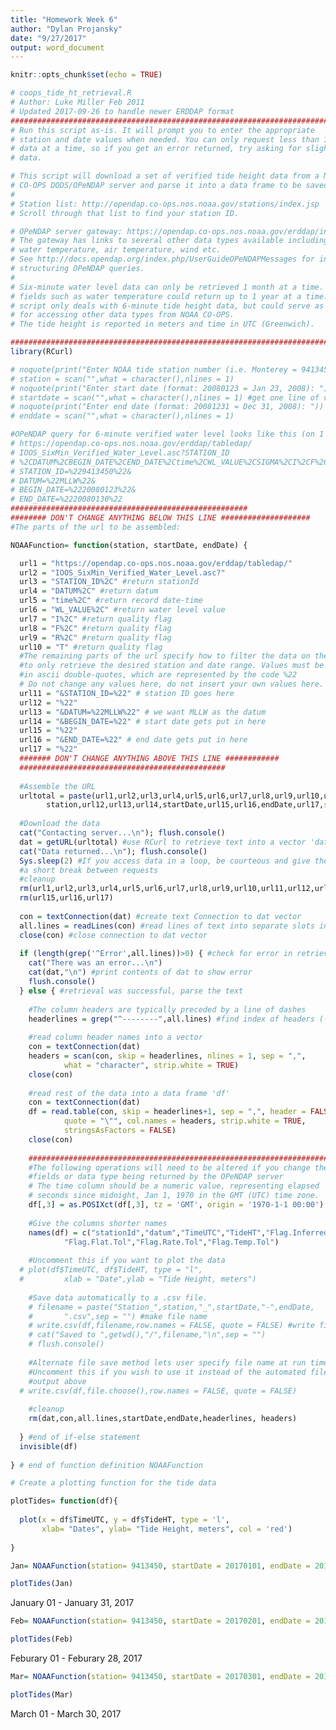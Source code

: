 ```yaml
---
title: "Homework Week 6"
author: "Dylan Projansky"
date: "9/27/2017"
output: word_document
---
```


```r
knitr::opts_chunk$set(echo = TRUE)
```

``` r

# coops_tide_ht_retrieval.R
# Author: Luke Miller Feb 2011
# Updated 2017-09-26 to handle newer ERDDAP format
################################################################################
# Run this script as-is. It will prompt you to enter the appropriate
# station and date values when needed. You can only request less than 1 month of 
# data at a time, so if you get an error returned, try asking for slightly less
# data.

# This script will download a set of verified tide height data from a NOAA 
# CO-OPS DODS/OPeNDAP server and parse it into a data frame to be saved to disk 
#
# Station list: http://opendap.co-ops.nos.noaa.gov/stations/index.jsp
# Scroll through that list to find your station ID. 

# OPeNDAP server gateway: https://opendap.co-ops.nos.noaa.gov/erddap/index.html
# The gateway has links to several other data types available including 
# water temperature, air temperature, wind etc. 
# See http://docs.opendap.org/index.php/UserGuideOPeNDAPMessages for info on
# structuring OPeNDAP queries.
#
# Six-minute water level data can only be retrieved 1 month at a time. Other
# fields such as water temperature could return up to 1 year at a time. This 
# script only deals with 6-minute tide height data, but could serve as a guide 
# for accessing other data types from NOAA CO-OPS. 
# The tide height is reported in meters and time in UTC (Greenwich).

###############################################################################
library(RCurl)

# noquote(print("Enter NOAA tide station number (i.e. Monterey = 9413450): "))
# station = scan("",what = character(),nlines = 1)
# noquote(print("Enter start date (format: 20080123 = Jan 23, 2008): "))
# startdate = scan("",what = character(),nlines = 1) #get one line of values
# noquote(print("Enter end date (format: 20081231 = Dec 31, 2008): "))
# enddate = scan("",what = character(),nlines = 1)

#OPeNDAP query for 6-minute verified water level looks like this (on 1 line):
# https://opendap.co-ops.nos.noaa.gov/erddap/tabledap/
# IOOS_SixMin_Verified_Water_Level.asc?STATION_ID
# %2CDATUM%2CBEGIN_DATE%2CEND_DATE%2Ctime%2CWL_VALUE%2CSIGMA%2CI%2CF%2CR%2CT&
# STATION_ID=%229413450%22&
# DATUM=%22MLLW%22&
# BEGIN_DATE=%2220080123%22&
# END_DATE=%2220080130%22
#####################################################
######## DON'T CHANGE ANYTHING BELOW THIS LINE ####################
#The parts of the url to be assembled:

NOAAFunction= function(station, startDate, endDate) {

  url1 = "https://opendap.co-ops.nos.noaa.gov/erddap/tabledap/"
  url2 = "IOOS_SixMin_Verified_Water_Level.asc?"
  url3 = "STATION_ID%2C" #return stationId
  url4 = "DATUM%2C" #return datum
  url5 = "time%2C" #return record date-time
  url6 = "WL_VALUE%2C" #return water level value
  url7 = "I%2C" #return quality flag
  url8 = "F%2C" #return quality flag
  url9 = "R%2C" #return quality flag
  url10 = "T" #return quality flag
  #The remaining parts of the url specify how to filter the data on the server 
  #to only retrieve the desired station and date range. Values must be enclosed
  #in ascii double-quotes, which are represented by the code %22
  # Do not change any values here, do not insert your own values here.
  url11 = "&STATION_ID=%22" # station ID goes here
  url12 = "%22"
  url13 = "&DATUM=%22MLLW%22" # we want MLLW as the datum
  url14 = "&BEGIN_DATE=%22" # start date gets put in here
  url15 = "%22"
  url16 = "&END_DATE=%22" # end date gets put in here
  url17 = "%22"
  ####### DON'T CHANGE ANYTHING ABOVE THIS LINE ############
  ##############################################
  
  #Assemble the URL
  urltotal = paste(url1,url2,url3,url4,url5,url6,url7,url8,url9,url10,url11,
  		station,url12,url13,url14,startDate,url15,url16,endDate,url17,sep ="")
  
  #Download the data
  cat("Contacting server...\n"); flush.console()
  dat = getURL(urltotal) #use RCurl to retrieve text into a vector 'dat'
  cat("Data returned...\n"); flush.console()
  Sys.sleep(2) #If you access data in a loop, be courteous and give the server
  #a short break between requests
  #cleanup
  rm(url1,url2,url3,url4,url5,url6,url7,url8,url9,url10,url11,url12,url13,url14)
  rm(url15,url16,url17)
  
  con = textConnection(dat) #create text Connection to dat vector
  all.lines = readLines(con) #read lines of text into separate slots in a vector
  close(con) #close connection to dat vector
  
  if (length(grep('^Error',all.lines))>0) { #check for error in retrieval
  	cat("There was an error...\n")
  	cat(dat,"\n") #print contents of dat to show error
  	flush.console()
  } else { #retrieval was successful, parse the text
  	
  	#The column headers are typically preceded by a line of dashes
  	headerlines = grep("^--------",all.lines) #find index of headers (-1)
  	
  	#read column header names into a vector
  	con = textConnection(dat)
  	headers = scan(con, skip = headerlines, nlines = 1, sep = ",",
  			what = "character", strip.white = TRUE)
  	close(con)
  	
  	#read rest of the data into a data frame 'df'
  	con = textConnection(dat)
  	df = read.table(con, skip = headerlines+1, sep = ",", header = FALSE,
  			quote = "\"", col.names = headers, strip.white = TRUE,
  			stringsAsFactors = FALSE)
  	close(con)
  	
  	###########################################################################
  	#The following operations will need to be altered if you change the 
  	#fields or data type being returned by the OPeNDAP server
  	# The time column should be a numeric value, representing elapsed 
  	# seconds since midnight, Jan 1, 1970 in the GMT (UTC) time zone. 
  	df[,3] = as.POSIXct(df[,3], tz = 'GMT', origin = '1970-1-1 00:00')
  	
  	#Give the columns shorter names
  	names(df) = c("stationId","datum","TimeUTC","TideHT","Flag.Inferred",
  			"Flag.Flat.Tol","Flag.Rate.Tol","Flag.Temp.Tol")
  	
  	#Uncomment this if you want to plot the data
  #	plot(df$TimeUTC, df$TideHT, type = "l",
  #			xlab = "Date",ylab = "Tide Height, meters")
  	
  	#Save data automatically to a .csv file. 
  	# filename = paste("Station_",station,"_",startDate,"-",endDate,
  	#		".csv",sep = "") #make file name
  	# write.csv(df,filename,row.names = FALSE, quote = FALSE) #write file to disk
  	# cat("Saved to ",getwd(),"/",filename,"\n",sep = "")
  	# flush.console()
  	
  	#Alternate file save method lets user specify file name at run time
  	#Uncomment this if you wish to use it instead of the automated file 
  	#output above
  #	write.csv(df,file.choose(),row.names = FALSE, quote = FALSE)
  	
  	#cleanup
  	rm(dat,con,all.lines,startDate,endDate,headerlines, headers)
  	
  } #end of if-else statement
  invisible(df)
  
} # end of function definition NOAAFunction 
```


``` r
# Create a plotting function for the tide data 

plotTides= function(df){
  
  plot(x = df$TimeUTC, y = df$TideHT, type = 'l',
       xlab= "Dates", ylab= "Tide Height, meters", col = 'red') 
  
}
```


``` r
Jan= NOAAFunction(station= 9413450, startDate = 20170101, endDate = 20170131 )

plotTides(Jan)

```

January 01 - January 31, 2017 

``` r
Feb= NOAAFunction(station= 9413450, startDate = 20170201, endDate = 20170228 )

plotTides(Feb)
```

Feburary 01 - Feburary 28, 2017 

``` r
Mar= NOAAFunction(station= 9413450, startDate = 20170301, endDate = 20170330 )

plotTides(Mar)

```

March 01 - March 30, 2017 
